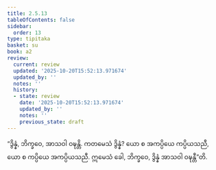 ```yaml
---
title: 2.5.13
tableOfContents: false
sidebar:
  order: 13
type: tipitaka
basket: su
book: a2
review:
  current: review
  updated: '2025-10-20T15:52:13.971674'
  updated_by: ''
  notes: ''
  history:
  - state: review
    date: '2025-10-20T15:52:13.971674'
    updated_by: ''
    notes: ''
    previous_state: draft
---
```



<DynamicBreadcrumb />


<ReviewStatus review={frontmatter.review} showDetails={true} />

<HypothesisAnnotation frontmatter={frontmatter} />

<Division number="111" book="a2" e="ch" v="15" p="84">

<Paragraph number="194" book="a2">
“ဒွိန္နံ, ဘိက္ခဝေ, အာသဝါ ဝဍ္ဎန္တိ. ကတမေသံ ဒွိန္နံ? ယော စ အကပ္ပိယေ ကပ္ပိယသညီ, ယော စ ကပ္ပိယေ အကပ္ပိယသညီ. ဣမေသံ ခေါ, ဘိက္ခဝေ, ဒွိန္နံ အာသဝါ ဝဍ္ဎန္တီ”တိ.
</Paragraph>
</Division>